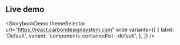 ## Live demo

<StorybookDemo
  themeSelector
  url="https://react.carbondesignsystem.com"
  wide
  variants={[
    {
      label: 'Default',
      variant: 'components-containedlist--default',
    },
  ]}
/>
